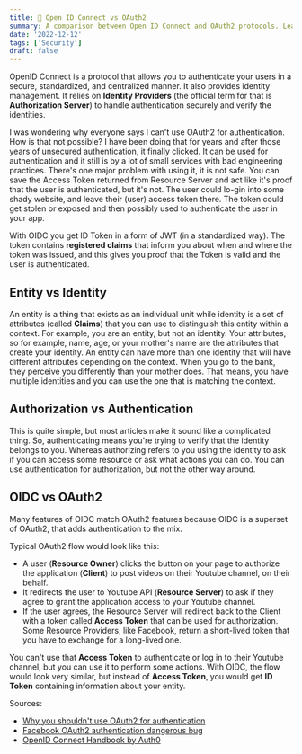 ```yaml
---
title: 🔑 Open ID Connect vs OAuth2
summary: A comparison between Open ID Connect and OAuth2 protocols. Learn about the differences between authentication and authorization and why you shouldn't use OAuth2 for authentication or identity management
date: '2022-12-12'
tags: ['Security']
draft: false
---
```


OpenID Connect is a protocol that allows you to authenticate your users in a secure, standardized, and centralized manner. It also provides identity management. It relies on **Identity Providers** (the official term for that is **Authorization Server**) to handle authentication securely and verify the identities.

I was wondering why everyone says I can't use OAuth2 for authentication. How is that not possible? I have been doing that for years and after those years of unsecured authentication, it finally clicked.
It can be used for authentication and it still is by a lot of small services with bad engineering practices. There's one major problem with using it, it is not safe. You can save the Access Token returned from Resource Server and act like it's proof that the user is authenticated, but it's not. The user could lo-gin into some shady website, and leave their (user) access token there. The token could get stolen or exposed and then possibly used to authenticate the user in your app.

With OIDC you get ID Token in a form of JWT (in a standardized way). The token contains **registered claims** that inform you about when and where the token was issued, and this gives you proof that the Token is valid and the user is authenticated.

## Entity vs Identity

An entity is a thing that exists as an individual unit while identity is a set of attributes (called **Claims**) that you can use to distinguish this entity within a context. For example, you are an entity, but not an identity. Your attributes, so for example, name, age, or your mother's name are the attributes that create your identity.
An entity can have more than one identity that will have different attributes depending on the context. When you go to the bank, they perceive you differently than your mother does. That means, you have multiple identities and you can use the one that is matching the context.

## Authorization vs Authentication

This is quite simple, but most articles make it sound like a complicated thing. So, authenticating means you're trying to verify that the identity belongs to you. Whereas authorizing refers to you using the identity to ask if you can access some resource or ask what actions you can do. You can use authentication for authorization, but not the other way around.

## OIDC vs OAuth2

Many features of OIDC match OAuth2 features because OIDC is a superset of OAuth2, that adds authentication to the mix.

Typical OAuth2 flow would look like this:

- A user (**Resource Owner**) clicks the button on your page to authorize the application (**Client**) to post videos on their Youtube channel, on their behalf.
- It redirects the user to Youtube API (**Resource Server**) to ask if they agree to grant the application access to your Youtube channel.
- If the user agrees, the Resource Server will redirect back to the Client with a token called **Access Token** that can be used for authorization. Some Resource Providers, like Facebook, return a short-lived token that you have to exchange for a long-lived one.

You can't use that **Access Token** to authenticate or log in to their Youtube channel, but you can use it to perform some actions. With OIDC, the flow would look very similar, but instead of **Access Token**, you would get **ID Token** containing information about your entity.

Sources:

- [Why you shouldn't use OAuth2 for authentication](http://www.thread-safe.com/2012/01/problem-with-oauth-for-authentication.html)
- [Facebook OAuth2 authentication dangerous bug](http://blog.intothesymmetry.com/2014/04/oauth-2-how-i-have-hacked-facebook.html)
- [OpenID Connect Handbook by Auth0](https://auth0.com/resources/ebooks/the-openid-connect-handbook)
